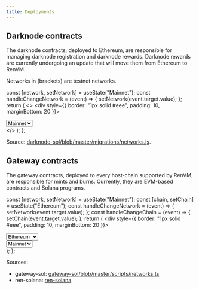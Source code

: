```yaml
---
title: Deployments
---
```



<DocTag type={DocType.Reference} />

## Darknode contracts

The darknode contracts, deployed to Ethereum, are responsible for managing darknode registration and darknode rewards. Darknode rewards are currently undergoing an update that will move them from Ethereum to RenVM.

Networks in (brackets) are testnet networks.

  const [network, setNetwork] = useState("Mainnet");
  const handleChangeNetwork = (event) => {
    setNetwork(event.target.value);
  };
  return (
    <>
      <div style={{ border: "1px solid #eee", padding: 10, marginBottom: 20 }}>
        <div className="select">
          <select value={network} onChange={handleChangeNetwork}>
            <option>Mainnet</option>
            <option>Testnet</option>
          </select>
          <div className="select_arrow" />
        </div>
        <RenderDarknodeSolConfig network={network.toLowerCase()} />
      </div>
    </>
  );
};

<DarknodeContracts />

Source: [darknode-sol/blob/master/migrations/networks.js](https://github.com/renproject/darknode-sol/blob/master/migrations/networks.js).

## Gateway contracts

The gateway contracts, deployed to every host-chain supported by RenVM, are responsible for mints and burns.
Currently, they are EVM-based contracts and Solana programs.

  const [network, setNetwork] = useState("Mainnet");
  const [chain, setChain] = useState("Ethereum");
  const handleChangeNetwork = (event) => {
    setNetwork(event.target.value);
  };
  const handleChangeChain = (event) => {
    setChain(event.target.value);
  };
  return (
    <div style={{ border: "1px solid #eee", padding: 10, marginBottom: 20 }}>
      <div>
        <div className="select">
          <select value={chain} onChange={handleChangeChain}>
            <option>Ethereum</option>
            <option>Bsc</option>
            <option>Fantom</option>
            <option>Polygon</option>
            <option>Avalanche</option>
            <option>Arbitrum</option>
            <option>Solana</option>
          </select>
          <div className="select_arrow" />
        </div>
        <div className="select">
          <select value={network} onChange={handleChangeNetwork}>
            <option>Mainnet</option>
            <option>Testnet</option>
          </select>
          <div className="select_arrow" />
        </div>
        <RenderGatewaySolConfig chain={chain} network={network} />
      </div>
    </div>
  );
};

<GatewayContracts />

Sources:

- gateway-sol: [gateway-sol/blob/master/scripts/networks.ts](https://github.com/renproject/gateway-sol/blob/master/scripts/networks.ts)
- ren-solana: [ren-solana](https://github.com/renproject/ren-solana)
